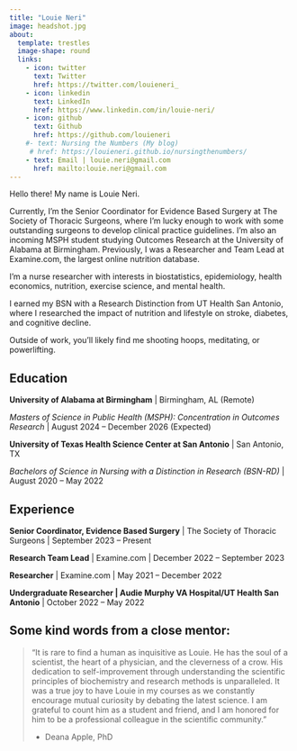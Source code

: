 ```yaml
---
title: "Louie Neri"
image: headshot.jpg
about:
  template: trestles
  image-shape: round
  links:
    - icon: twitter
      text: Twitter
      href: https://twitter.com/louieneri_
    - icon: linkedin
      text: LinkedIn
      href: https://www.linkedin.com/in/louie-neri/
    - icon: github
      text: Github
      href: https://github.com/louieneri
    #- text: Nursing the Numbers (My blog)
     # href: https://louieneri.github.io/nursingthenumbers/
    - text: Email | louie.neri@gmail.com
      href: mailto:louie.neri@gmail.com
---
```


Hello there! My name is Louie Neri.

Currently, I’m the Senior Coordinator for Evidence Based Surgery at The Society of Thoracic Surgeons, where I’m lucky enough to work with some outstanding surgeons to develop clinical practice guidelines. I’m also an incoming MSPH student studying Outcomes Research at the University of Alabama at Birmingham. Previously, I was a Researcher and Team Lead at Examine.com, the largest online nutrition database.

I’m a nurse researcher with interests in biostatistics, epidemiology, health economics, nutrition, exercise science, and mental health.

I earned my BSN with a Research Distinction from UT Health San Antonio, where I researched the impact of nutrition and lifestyle on stroke, diabetes, and cognitive decline.

Outside of work, you'll likely find me shooting hoops, meditating, or powerlifting.

## Education

**University of Alabama at Birmingham** \| Birmingham, AL (Remote)

*Masters of Science in Public Health (MSPH): Concentration in Outcomes Research* \| August 2024 – December 2026 (Expected)

**University of Texas Health Science Center at San Antonio** \| San Antonio, TX

*Bachelors of Science in Nursing with a Distinction in Research (BSN-RD)* \| August 2020 – May 2022

## Experience

**Senior Coordinator, Evidence Based Surgery** \| The Society of Thoracic Surgeons \| September 2023 – Present

**Research Team Lead** \| Examine.com \| December 2022 – September 2023

**Researcher** \| Examine.com \| May 2021 – December 2022

**Undergraduate Researcher \| Audie Murphy VA Hospital/UT Health San Antonio** \| October 2022 – May 2022

## Some kind words from a close mentor:

> “It is rare to find a human as inquisitive as Louie. He has the soul of a scientist, the heart of a physician, and the cleverness of a crow. His dedication to self-improvement through understanding the scientific principles of biochemistry and research methods is unparalleled. It was a true joy to have Louie in my courses as we constantly encourage mutual curiosity by debating the latest science. I am grateful to count him as a student and friend, and I am honored for him to be a professional colleague in the scientific community.”
>
> -   Deana Apple, PhD
